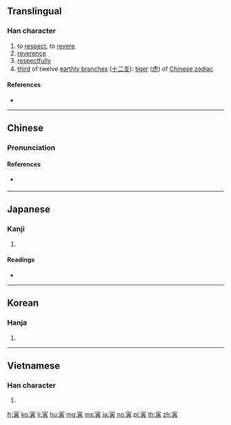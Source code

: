 {{character info/new}}
==Translingual==

===Han character===
{{Han char|rn=40|rad=宀|as=08|sn=11|four=30806|canj=JMLC|ids=⿱宀⿳一由八}}

# to [[respect]], to [[revere]]
# [[reverence]]
# [[respectfully]]
# [[third]] of twelve [[earthly branch]]es ([[十二支]]): [[tiger]] ([[虎]]) of [[W:Chinese zodiac|Chinese zodiac]]

====References====
* {{Han ref|kx=0288.050|dkj=07204|dj=0570.010|hdz=20936.160|uh=5BC5|ud=23493|bh=B147|bd=45383}}

----

==Chinese==
{{zh-forms}}

===Pronunciation===
{{zh-pron
|m=yín
|c=jan4
|h=
|mn=în
|w=
|mc=y
|oc=y
|ma=|ma2=
|cat=n,v,adv
}}

====References====
* {{qualifier|Min Nan}} {{thcwd|7161}}

----

==Japanese==

===Kanji===
{{ja-kanji|grade=|rs=宀08}}

# {{defn|lang=ja|sort=宀08}}

====Readings====
* {{ja-readings|on=[[いん]] (in)|kun=[[とら]] (tora)}}

----

==Korean==

===Hanja===
{{ko-hanja|hangeul=[[인]], [[이]]|rv=in, i|mr=in, i}}

# {{defn|lang=ko|sort=宀08}}

----

==Vietnamese==

===Han character===
{{vi-hantu|dần|rs=宀03}}

# {{defn|lang=vi|sort=宀03}}

[[fr:寅]]
[[ko:寅]]
[[li:寅]]
[[hu:寅]]
[[mg:寅]]
[[ms:寅]]
[[ja:寅]]
[[no:寅]]
[[pl:寅]]
[[th:寅]]
[[zh:寅]]